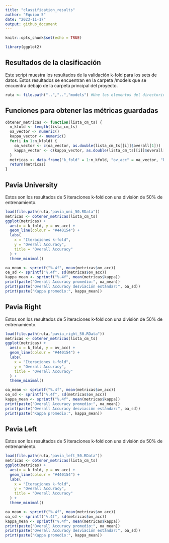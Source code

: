 ```yaml
---
title: "classification_results"
author: "Equipo 5"
date: "2023-11-17"
output: github_document
---
```


```r
knitr::opts_chunk$set(echo = TRUE)
```

```r
library(ggplot2)
```

## Resultados de la clasificación

Este script muestra los resultados de la validación k-fold para los sets de datos. Estos resultados se encuentran en la carpeta /models que se encuentra debajo de la carpeta principal del proyecto.

```r
ruta <- file.path("..","..","models") #Une los elementos del directorio
```

## Funciones para obtener las métricas guardadas

```r
obtener_metricas <- function(lista_cm_ts) {
  n_kfold <- length(lista_cm_ts)
  oa_vector <- numeric()
  kappa_vector <- numeric()
  for(i in 1:n_kfold) {
    oa_vector <- c(oa_vector, as.double(lista_cm_ts[[i]]$overall[1]))
    kappa_vector <- c(kappa_vector, as.double(lista_cm_ts[[i]]$overall[2]))
  }
  metricas <- data.frame("k_fold" = 1:n_kfold, "ov_acc" = oa_vector, "kappa" = kappa_vector)
  return(metricas)
}
```

## Pavia University

Estos son los resultados de 5 iteraciones k-fold con una división de 50% de entrenamiento.

```r
load(file.path(ruta,"pavia_uni_50.RData"))
metricas <- obtener_metricas(lista_cm_ts)
ggplot(metricas) +
  aes(x = k_fold, y = ov_acc) +
  geom_line(colour = "#440154") +
  labs(
    x = "Iteraciones k-fold",
    y = "Overall Accuracy",
    title = "Overall Accuracy"
  ) +
  theme_minimal()
```

```r
oa_mean <- sprintf("%.4f", mean(metricas$ov_acc))
oa_sd <- sprintf("%.4f", sd(metricas$ov_acc))
kappa_mean <- sprintf("%.4f", mean(metricas$kappa))
print(paste("Overall Accuracy promedio:", oa_mean))
print(paste("Overall Accuracy desviación estándar:", oa_sd))
print(paste("Kappa promedio:", kappa_mean))
```

## Pavia Right

Estos son los resultados de 5 iteraciones k-fold con una división de 50% de entrenamiento.

```r
load(file.path(ruta,"pavia_right_50.RData"))
metricas <- obtener_metricas(lista_cm_ts)
ggplot(metricas) +
  aes(x = k_fold, y = ov_acc) +
  geom_line(colour = "#440154") +
  labs(
    x = "Iteraciones k-fold",
    y = "Overall Accuracy",
    title = "Overall Accuracy"
  ) +
  theme_minimal()
```

```r
oa_mean <- sprintf("%.4f", mean(metricas$ov_acc))
oa_sd <- sprintf("%.4f", sd(metricas$ov_acc))
kappa_mean <- sprintf("%.4f", mean(metricas$kappa))
print(paste("Overall Accuracy promedio:", oa_mean))
print(paste("Overall Accuracy desviación estándar:", oa_sd))
print(paste("Kappa promedio:", kappa_mean))
```

## Pavia Left

Estos son los resultados de 5 iteraciones k-fold con una división de 50% de entrenamiento.

```r
load(file.path(ruta,"pavia_left_50.RData"))
metricas <- obtener_metricas(lista_cm_ts)
ggplot(metricas) +
  aes(x = k_fold, y = ov_acc) +
  geom_line(colour = "#440154") +
  labs(
    x = "Iteraciones k-fold",
    y = "Overall Accuracy",
    title = "Overall Accuracy"
  ) +
  theme_minimal()
```

```r
oa_mean <- sprintf("%.4f", mean(metricas$ov_acc))
oa_sd <- sprintf("%.4f", sd(metricas$ov_acc))
kappa_mean <- sprintf("%.4f", mean(metricas$kappa))
print(paste("Overall Accuracy promedio:", oa_mean))
print(paste("Overall Accuracy desviación estándar:", oa_sd))
print(paste("Kappa promedio:", kappa_mean))
```